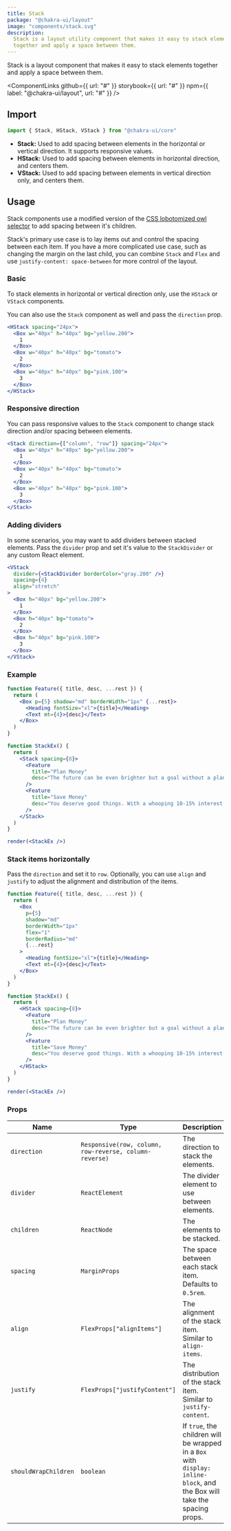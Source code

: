 ```yaml
---
title: Stack
package: "@chakra-ui/layout"
image: "components/stack.svg"
description:
  Stack is a layout utility component that makes it easy to stack elements
  together and apply a space between them.
---
```


Stack is a layout component that makes it easy to stack elements together and
apply a space between them.

<ComponentLinks
  github={{ url: "#" }}
  storybook={{ url: "#" }}
  npm={{ label: "@chakra-ui/layout", url: "#" }}
/>

<carbon-ad></carbon-ad>

## Import

```js
import { Stack, HStack, VStack } from "@chakra-ui/core"
```

- **Stack:** Used to add spacing between elements in the horizontal or vertical
  direction. It supports responsive values.
- **HStack:** Used to add spacing between elements in horizontal direction, and
  centers them.
- **VStack:** Used to add spacing between elements in vertical direction only,
  and centers them.

## Usage

Stack components use a modified version of the
[CSS lobotomized owl selector](https://alistapart.com/article/axiomatic-css-and-lobotomized-owls/)
to add spacing between it's children.

Stack's primary use case is to lay items out and control the spacing between each
item. If you have a more complicated use case, such as changing the margin on
the last child, you can combine `Stack` and `Flex` and use
`justify-content: space-between` for more control of the layout.

### Basic

To stack elements in horizontal or vertical direction only, use the `HStack` or
`VStack` components.

You can also use the `Stack` component as well and pass the `direction` prop.

```jsx
<HStack spacing="24px">
  <Box w="40px" h="40px" bg="yellow.200">
    1
  </Box>
  <Box w="40px" h="40px" bg="tomato">
    2
  </Box>
  <Box w="40px" h="40px" bg="pink.100">
    3
  </Box>
</HStack>
```

### Responsive direction

You can pass responsive values to the `Stack` component to change stack
direction and/or spacing between elements.

```jsx
<Stack direction={["column", "row"]} spacing="24px">
  <Box w="40px" h="40px" bg="yellow.200">
    1
  </Box>
  <Box w="40px" h="40px" bg="tomato">
    2
  </Box>
  <Box w="40px" h="40px" bg="pink.100">
    3
  </Box>
</Stack>
```

### Adding dividers

In some scenarios, you may want to add dividers between stacked elements. Pass
the `divider` prop and set it's value to the `StackDivider` or any custom React
element.

```jsx
<VStack
  divider={<StackDivider borderColor="gray.200" />}
  spacing={4}
  align="stretch"
>
  <Box h="40px" bg="yellow.200">
    1
  </Box>
  <Box h="40px" bg="tomato">
    2
  </Box>
  <Box h="40px" bg="pink.100">
    3
  </Box>
</VStack>
```

### Example

```jsx manual=true
function Feature({ title, desc, ...rest }) {
  return (
    <Box p={5} shadow="md" borderWidth="1px" {...rest}>
      <Heading fontSize="xl">{title}</Heading>
      <Text mt={4}>{desc}</Text>
    </Box>
  )
}

function StackEx() {
  return (
    <Stack spacing={8}>
      <Feature
        title="Plan Money"
        desc="The future can be even brighter but a goal without a plan is just a wish"
      />
      <Feature
        title="Save Money"
        desc="You deserve good things. With a whooping 10-15% interest rate per annum, grow your savings on your own terms with our completely automated process"
      />
    </Stack>
  )
}

render(<StackEx />)
```

### Stack items horizontally

Pass the `direction` and set it to `row`. Optionally, you can use `align` and
`justify` to adjust the alignment and distribution of the items.

```jsx manual=true
function Feature({ title, desc, ...rest }) {
  return (
    <Box
      p={5}
      shadow="md"
      borderWidth="1px"
      flex="1"
      borderRadius="md"
      {...rest}
    >
      <Heading fontSize="xl">{title}</Heading>
      <Text mt={4}>{desc}</Text>
    </Box>
  )
}

function StackEx() {
  return (
    <HStack spacing={8}>
      <Feature
        title="Plan Money"
        desc="The future can be even brighter but a goal without a plan is just a wish"
      />
      <Feature
        title="Save Money"
        desc="You deserve good things. With a whooping 10-15% interest rate per annum, grow your savings."
      />
    </HStack>
  )
}

render(<StackEx />)
```

### Props

| Name                 | Type                                                   | Description                                                                                                              |
| -------------------- | ------------------------------------------------------ | ------------------------------------------------------------------------------------------------------------------------ |
| `direction`          | `Responsive(row, column, row-reverse, column-reverse)` | The direction to stack the elements.                                                                                      |
| `divider`            | `ReactElement`                                         | The divider element to use between elements.                                                                             |
| `children`           | `ReactNode`                                            | The elements to be stacked.                                                                                            |
| `spacing`            | `MarginProps`                                          | The space between each stack item. Defaults to `0.5rem`.                                                                  |
| `align`              | `FlexProps["alignItems"]`                              | The alignment of the stack item. Similar to `align-items`.                                                                |
| `justify`            | `FlexProps["justifyContent"]`                          | The distribution of the stack item. Similar to `justify-content`.                                                   |
| `shouldWrapChildren` | `boolean`                                              | If `true`, the children will be wrapped in a `Box` with `display: inline-block`, and the Box will take the spacing props. |
